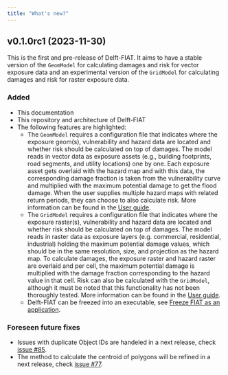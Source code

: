 ```yaml
---
title: "What's new?"
---
```


## v0.1.0rc1 (2023-11-30)
This is the first and pre-release of Delft-FIAT. It aims to have a stable version of the `GeomModel` for calculating damages and risk for vector exposure data and an experimental version of the `GridModel` for calculating damages and risk for raster exposure data.

### Added
- This documentation
- This repository and architecture of Delft-FIAT
- The following features are highlighted:
    - The `GeomModel` requires a configuration file that indicates where the exposure geom(s), vulnerability and hazard data are located and whether risk should be calculated on top of damages. The model reads in vector data as exposure assets (e.g., building footprints, road segments, and utility locations) one by one. Each exposure asset gets overlaid with the hazard map and with this data, the corresponding damage fraction is taken from the vulnerability curve and multiplied with the maximum potential damage to get the flood damage. When the user supplies multiple hazard maps with related return periods, they can choose to also calculate risk. More information can be found in the [User guide](user_guide/index.qmd).
    - The `GridModel` requires a configuration file that indicates where the exposure raster(s), vulnerability and hazard data are located and whether risk should be calculated on top of damages. The model reads in raster data as exposure layers (e.g. commercial, residential, industrial) holding the maximum potential damage values, which should be in the same resolution, size, and projection as the hazard map. To calculate damages, the exposure raster and hazard raster are overlaid and per cell, the maximum potential damage is multiplied with the damage fraction corresponding to the hazard value in that cell. Risk can also be calculated with the `GridModel`, although it must be noted that this functionality has not been thoroughly tested. More information can be found in the [User guide](user_guide/index.qmd).
    - Delft-FIAT can be freezed into an executable, see [Freeze FIAT as an application](setup_guide/kernel/application.qmd).

### Foreseen future fixes
- Issues with duplicate Object IDs are handeled in a next release, check [issue #85](https://github.com/Deltares/Delft-FIAT/issues/85).
- The method to calculate the centroid of polygons will be refined in a next release, check [issue #77](https://github.com/Deltares/Delft-FIAT/issues/77).
